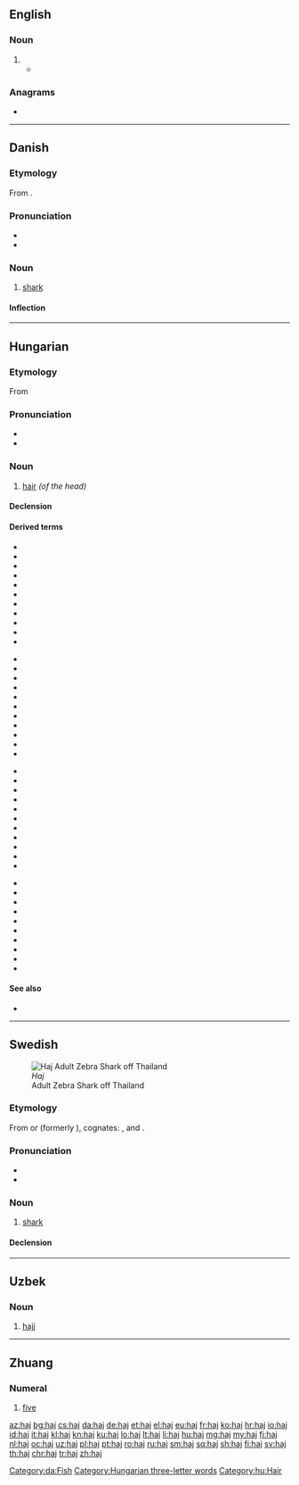 {{also|hajj|háj}}
==English==

===Noun===
{{en-noun|es}}

# {{alternative spelling of|hajj|lang=en}}
#* {{quote-journal|2009|January 15|AAP|Five Australians jailed for entering Papua province|Herald Sun|url=http://www.news.com.au/heraldsun/story/0,21985,24916851-663,00.html
|passage="The defendant has also piloted planes taking '''haj''' pilgrims from Indonesia to Saudi Arabia and Saudi Arabia to Indonesia.}}

===Anagrams===
* {{l|en|Jah}}

----

==Danish==

===Etymology===
From {{etyl|nl|da}} {{m|nl|haai}}.

===Pronunciation===
* {{IPA|/haɪ/|[haɪˀ]|lang=da}}
* {{rhymes|aɪ|lang=da}}

===Noun===
{{da-noun|en|er}}

# [[shark]]

====Inflection====
{{da-noun-infl|en|er}}
[[Category:da:Fish]]

----

==Hungarian==

===Etymology===
From {{etyl|fiu-ugr-pro|hu}} {{m|fiu-ugr-pro|*kajɜ||hair}}

===Pronunciation===
* {{hu-IPA}}
* {{audio|Hu-haj.ogg|Audio|lang=hu}}

===Noun===
{{hu-noun|ak}}

# [[hair]] ''(of the head)''

====Declension====
{{hu-infl-nom|haja|o}}{{hu-pos-atok|haj||ai}}

====Derived terms====
{{top4}}
* {{l|hu|hajápolás}}
* {{l|hu|hajas}}
* {{l|hu|hajadon}}
* {{l|hu|hajadonfőtt}}
* {{l|hu|hajadonfővel}}
* {{l|hu|hajatlan}}
* {{l|hu|hajcsat}}
* {{l|hu|hajcsavaró}}
* {{l|hu|hajdísz}}
* {{l|hu|hajék}}
* {{l|hu|hajfesték}}
{{mid4}}
* {{l|hu|hajfestés}}
* {{l|hu|hajfodor}}
* {{l|hu|hajfonat}}
* {{l|hu|hajfürt}}
* {{l|hu|hajgumi}}
* {{l|hu|hajgyógyászat}}
* {{l|hu|hajgyökér}}
* {{l|hu|hajgyökérfájás}}
* {{l|hu|hajhagyma}}
* {{l|hu|hajhab}}
* {{l|hu|hajháló}}
{{mid4}}
* {{l|hu|hajhullám}}
* {{l|hu|hajhullás}}
* {{l|hu|hajkefe}}
* {{l|hu|hajkenőcs}}
* {{l|hu|hajkorona}}
* {{l|hu|hajlakk}}
* {{l|hu|hajmeresztő}}
* {{l|hu|hajmosás}}
* {{l|hu|hajnyírás}}
* {{l|hu|hajszárító}}
* {{l|hu|hajszalag}}
{{mid4}}
* {{l|hu|hajszál}}
* {{l|hu|hajszín}}
* {{l|hu|hajtincs}}
* {{l|hu|hajtű}}
* {{l|hu|hajú}}
* {{l|hu|hajvágás}}
* {{l|hu|hajviselet}}
* {{l|hu|hajvonal}}
* {{l|hu|hajzselé}}
* {{l|hu|kefehaj}}
{{bottom}}

====See also====
* {{l|hu|szőr}}

[[Category:Hungarian three-letter words]]
[[Category:hu:Hair]]

----

==Swedish==
[[Image:Stegostoma fasciatum thailand.jpg|thumb|''Haj''<br>Adult Zebra Shark off Thailand]]

===Etymology===
From {{etyl|nl|sv}} {{m|nl|haai}} or {{etyl|vls|sv}} {{m|vls|haaie}} (formerly {{m|vls|haeye}}), cognates: {{cog|en|haye}}, and {{cog|de|Hai}}.

===Pronunciation===
* {{IPA|/ˈhaj/|lang=sv}}
* {{rhymes|aj|lang=sv}}

===Noun===
{{sv-noun|c}}

# [[shark]]

====Declension====
{{sv-infl-noun-c-ar}}

----

==Uzbek==

===Noun===
{{uz-noun}}

# {{lb|uz|Islam}} [[hajj]]

----

==Zhuang==

===Numeral===
{{head|za|numeral|Sawndip form|{{l|za|五|sc=Hani}}}}

# [[five]]
#: {{ux|za|'''haj''' duz [[bya]]|translation='''five''' fish|inline=1}}

[[az:haj]]
[[bg:haj]]
[[cs:haj]]
[[da:haj]]
[[de:haj]]
[[et:haj]]
[[el:haj]]
[[eu:haj]]
[[fr:haj]]
[[ko:haj]]
[[hr:haj]]
[[io:haj]]
[[id:haj]]
[[it:haj]]
[[kl:haj]]
[[kn:haj]]
[[ku:haj]]
[[lo:haj]]
[[lt:haj]]
[[li:haj]]
[[hu:haj]]
[[mg:haj]]
[[my:haj]]
[[fj:haj]]
[[nl:haj]]
[[oc:haj]]
[[uz:haj]]
[[pl:haj]]
[[pt:haj]]
[[ro:haj]]
[[ru:haj]]
[[sm:haj]]
[[sq:haj]]
[[sh:haj]]
[[fi:haj]]
[[sv:haj]]
[[th:haj]]
[[chr:haj]]
[[tr:haj]]
[[zh:haj]]